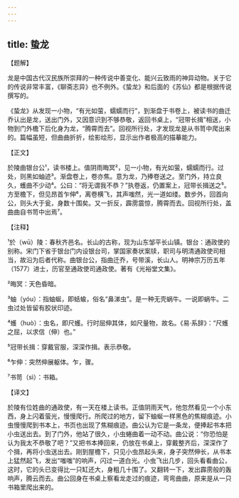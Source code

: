 ```yaml
---
---
---
```

title: 蛰龙
---




【题解】


龙是中国古代汉民族所崇拜的一种传说中善变化、能兴云致雨的神异动物。关于它的传说非常丰富，《聊斋志异》也不例外。《蛰龙》和后面的《苏仙》都是根据传说撰写的。

《蛰龙》从发现一小物，“有光如萤，蠕蠕而行”，到渐盘于书卷上，被读书的曲迁乔认出是龙，送出门外，又因意识到不够恭敬，返回书桌上，“冠带长揖”相送，小物到门外檐下后化身为龙，“腾霄而去”。回视所行处，才发现龙是从书笥中爬出来的。篇幅虽短，但曲曲折折，绘影绘形，显示出作者极高的描摹能力。

【正文】

於陵曲银台公¹，读书楼上。值阴雨晦冥²，见一小物，有光如萤，蠕蠕而行。过处，则黑如蚰迹³。渐盘卷上，卷亦焦。意为龙，乃捧卷送之。至门外，持立良久，蠖曲不少动⁴。公曰：“将无谓我不恭？”执卷返，仍置案上，冠带长揖送之⁵。方至檐下，但见昂首乍伸⁶，离卷横飞，其声嗤然，光一道如缕。数步外，回首向公，则头大于瓮，身数十围矣。又一折反，霹雳震惊，腾霄而去。回视所行处，盖曲曲自书笥中出焉⁷。





【注释】


¹於（wū）陵：春秋齐邑名。长山的古称，现为山东邹平长山镇。银台：通政使的别称。宋门下省于银台门内设银台司，掌国家奏状案牍，职司与明清通政使司相当，故沿为后者代称。曲银台公，指曲迁乔，号带溪，长山人。明神宗万历五年（1577）进士，历官至通政使司通政使。著有《光裕堂文集》。

²晦冥：天色昏暗。

³蚰（yóu）：指蚰蜒，即蛞蝓，俗名“鼻涕虫”。是一种无壳蜗牛。一说即蜗牛。二虫过处皆留有胶状印迹。

⁴蠖（huò）：虫名，即尺蠖。行时屈伸其体，如尺量物，故名。《易·系辞》：“尺蠖之屈，以求信（伸）也。”

⁵冠带长揖：穿戴官服，深深作揖。表示恭敬。

⁶乍伸：突然伸展躯体。乍，骤。

⁷书笥（sì）：书箱。





【译文】


於陵有位姓曲的通政使，有一天在楼上读书。正值阴雨天气，他忽然看见一个小东西，身上闪着萤光，慢慢爬行。所爬过的地方，留下蚰蜒一样黑色的焦糊痕迹。小虫慢慢爬到书本上，书页也出现了焦糊痕迹。曲公认为它是一条龙，便捧起书本把小虫送出去。到了门外，他站了很久，小虫蜷曲着一动不动。曲公说：“你恐怕是认为我太不恭敬了吧？”又把书本捧回来，仍放在书桌上，穿戴整齐后，深深作了个揖，再将小虫送出去。刚到屋檐下，只见小虫昂起头来，身子突然伸长，从书本上猛然起飞，发出“嗤嗤”的响声，闪过一道白光。小虫飞出几步，回头看看曲公，这时，它的头已变得比一只缸还大，身粗几十围了。又翻转一下，发出霹雳般的轰响声，腾云而去。曲公回身在书桌上察看龙走过的痕迹，弯弯曲曲，原来是从一只书箱里爬出来的。